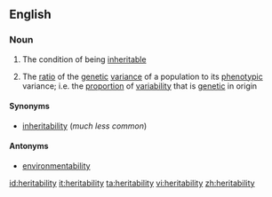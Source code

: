 ==English==

===Noun===
{{wikipedia}}
{{en-noun|heritabilities|-}}

# {{uncountable}} The condition of being [[inheritable]]
# {{context|countable|genetics}} The [[ratio]] of the [[genetic]] [[variance]] of a population to its [[phenotypic]] variance; i.e. the [[proportion]] of [[variability]] that is [[genetic]] in origin

====Synonyms====
* [[inheritability]] (''much less common'')

====Antonyms====
* [[environmentability]]

[[id:heritability]]
[[it:heritability]]
[[ta:heritability]]
[[vi:heritability]]
[[zh:heritability]]